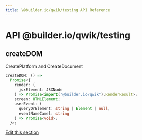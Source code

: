 ```yaml
---
title: \@builder.io/qwik/testing API Reference
---
```


# **API** @builder.io/qwik/testing

<h2 id="createdom" data-kind="variable" data-kind-label="V"><a aria-hidden="true" tabindex="-1" href="#createdom"><span class="icon icon-link"></span></a>createDOM </h2>

CreatePlatform and CreateDocument

```typescript
createDOM: () =>
  Promise<{
    render: (
      jsxElement: JSXNode
    ) => Promise<import("@builder.io/qwik").RenderResult>;
    screen: HTMLElement;
    userEvent: (
      queryOrElement: string | Element | null,
      eventNameCamel: string
    ) => Promise<void>;
  }>;
```

<p class="api-edit"><a href="https://github.com/BuilderIO/qwik/tree/main/packages/qwik/src/testing/library.ts" target="_blanks">Edit this section</a></p>
